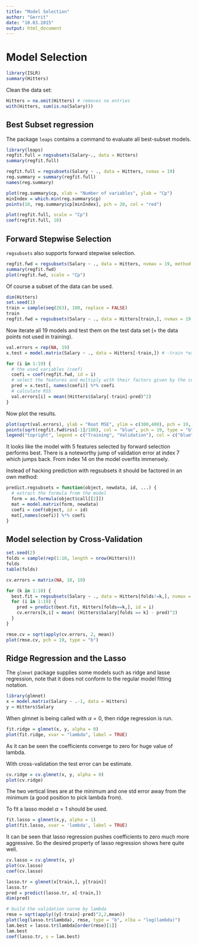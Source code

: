 ```yaml
---
title: "Model Selection"
author: "Gerrit"
date: "10.03.2015"
output: html_document
---
```


Model Selection
===============

```r
library(ISLR)
summary(Hitters)
```

Clean the data set:

```r
Hitters = na.omit(Hitters) # removes na entries
with(Hitters, sum(is.na(Salary)))
```

Best Subset regression
----------------------

The package `leaps` contains a command to evaluate all best-subset models.
```r
library(leaps)
regfit.full = regsubsets(Salary~., data = Hitters)
summary(regfit.full)
```

```r
regfit.full = regsubsets(Salary ~ ., data = Hitters, nvmax = 19)
reg.summary = summary(regfit.full)
names(reg.summary)
```

```r
plot(reg.summary$cp, xlab = "Number of variables", ylab = "Cp")
minIndex = which.min(reg.summary$cp)
points(10, reg.summary$cp[minIndex], pch = 20, col = "red")
```

```r
plot(regfit.full, scale = "Cp")
coef(regfit.full, 10)
```

Forward Stepwise Selection
--------------------------

`regsubsets` also supports forward stepwise selection.

```r
regfit.fwd = regsubsets(Salary ~ ., data = Hitters, nvmax = 19, method = "forward")
summary(regfit.fwd)
plot(regfit.fwd, scale = "Cp")
```

Of course a subset of the data can be used.

```r
dim(Hitters)
set.seed(1)
train = sample(seq(263), 180, replace = FALSE)
train
regfit.fwd = regsubsets(Salary ~ ., data = Hitters[train,], nvmax = 19, method = "forward")
```

Now iterate all 19 models and test them on the test data set (= the data points not used in training).

```r
val.errors = rep(NA, 19)
x.test = model.matrix(Salary ~ ., data = Hitters[-train,]) # -train *excludes* observation by train

for (i in 1:19) {
  # the used variables (coef)
  coefi = coef(regfit.fwd, id = i)
  # select the features and multiply with their factors given by the current model
  pred = x.test[, names(coefi)] %*% coefi
  # calculate RSS
  val.errors[i] = mean((Hitters$Salary[-train]-pred)^2)
}
```

Now plot the results.

```r
plot(sqrt(val.errors), ylab = "Root MSE", ylim = c(300,400), pch = 19, type = "b")
points(sqrt(regfit.fwd$rss[-1]/180), col = "blue", pch = 19, type = "b")
legend("topright", legend = c("Training", "Validation"), col = c("blue", "black"), pch = 19)
```

It looks like the model with 5 features selected by forward selection performs best. There is a noteworthy jump of validation error at index 7 which jumps back. From index 14 on the model overfits immensely.

Instead of hacking prediction with regsubsets it should be factored in an own method:

```r
predict.regsubsets = function(object, newdata, id, ...) {
  # extract the formula from the model
  form = as.formula(object$call[[2]])
  mat = model.matrix(form, newdata)
  coefi = coef(object, id = id)
  mat[,names(coefi)] %*% coefi
}
```

Model selection by Cross-Validation
----------------------------------

```r
set.seed(2)
folds = sample(rep(1:10, length = nrow(Hitters)))
folds
table(folds)
```

```r
cv.errors = matrix(NA, 10, 19)

for (k in 1:10) {
  best.fit = regsubsets(Salary ~ ., data = Hitters[folds!=k,], nvmax = 19, method = "forward")
  for (i in 1:19) {
    pred = predict(best.fit, Hitters[folds==k,], id = i)
    cv.errors[k,i] = mean( (Hitters$Salary[folds == k] - pred)^2)
  }
}

rmse.cv = sqrt(apply(cv.errors, 2, mean))
plot(rmse.cv, pch = 19, type = "b")
```

Ridge Regression and the Lasso
------------------------------

The `glmnet` package supplies some models such as ridge and lasse regression, note that it does not conform to the regular model fitting notation.

```r
library(glmnet)
x = model.matrix(Salary ~ .-1, data = Hitters)
y = Hitters$Salary
```

When glmnet is being called with $\alpha = 0$, then ridge regression is run.

```r
fit.ridge = glmnet(x, y, alpha = 0)
plot(fit.ridge, xvar = "lambda", label = TRUE)
```

As it can be seen the coefficients converge to zero for huge value of lambda.

With cross-validation the test error can be estimate.
```r
cv.ridge = cv.glmnet(x, y, alpha = 0)
plot(cv.ridge)
```

The two vertical lines are at the minimum and one std error away from the minimum (a good position to pick lambda from).

To fit a lasso model $\alpha = 1$ should be used.

```r
fit.lasso = glmnet(x,y, alpha = 1)
plot(fit.lasso, xvar = 'lambda', label = TRUE)
```

It can be seen that lasso regression pushes coefficients to zero much more aggressive. So the desired property of lasso regression shows here quite well.

```r
cv.lasso = cv.glmnet(x, y)
plot(cv.lasso)
coef(cv.lasso)
```

```r
lasso.tr = glmnet(x[train,], y[train])
lasso.tr
pred = predict(lasso.tr, x[-train,])
dim(pred)

# build the validation curve by lambda
rmse = sqrt(apply((y[-train]-pred)^2,2,mean))
plot(log(lasso.tr$lambda), rmse, type = "b", xlba = "log(lambda)")
lam.best = lasso.tr$lambda[order(rmse)[1]]
lam.best
coef(lasso.tr, s = lam.best)
```


